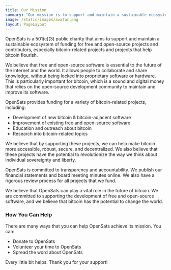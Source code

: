 ```yaml
---
title: Our Mission
summary: "Our mission is to support and maintain a sustainable ecosystem of funding for free and open-source projects and contributors. Our focus is Bitcoin."
image: /static/images/avatar.png
layout: PageLayout
---
```


OpenSats is a 501(c)(3) public charity that aims to support and maintain a
sustainable ecosystem of funding for free and open-source projects and
contributors, especially bitcoin-related projects and projects that help bitcoin
flourish.

We believe that free and open-source software is essential to the future of the
internet and the world. It allows people to collaborate and share knowledge,
without being locked into proprietary software or hardware. This is particularly
important for bitcoin, which is a sound and digital money that relies on the
open-source development community to maintain and improve its software.

OpenSats provides funding for a variety of bitcoin-related projects, including:

- Development of new bitcoin & bitcoin-adjacent software
- Improvement of existing free and open-source software
- Education and outreach about bitcoin
- Research into bitcoin-related topics

We believe that by supporting these projects, we can help make bitcoin more
accessible, robust, secure, and decentralized. We also believe that these
projects have the potential to revolutionize the way we think about individual
sovereignty and liberty.

OpenSats is committed to transparency and accountability. We publish our
financial statements and board meeting minutes online. We also have a rigorous
review process for all projects that we fund.

We believe that OpenSats can play a vital role in the future of bitcoin. We are
committed to supporting the development of free and open-source software, and we
believe that bitcoin has the potential to change the world.

### How You Can Help

There are many ways that you can help OpenSats achieve its mission. You can:

- Donate to OpenSats
- Volunteer your time to OpenSats
- Spread the word about OpenSats

Every little bit helps. Thank you for your support!